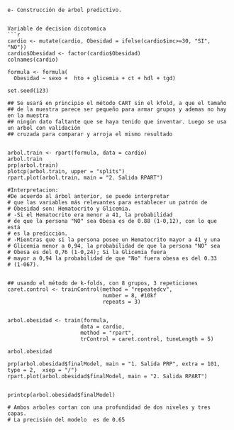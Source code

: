 



```

e- Construcción de arbol predictivo.


Variable de decision dicotomica
```{r, e- Construcción del arbol predictivo, echo = TRUE}


cardio <- mutate(cardio, Obesidad = ifelse(cardio$imc>=30, "SI", "NO"))
cardio$Obesidad <- factor(cardio$Obesidad)
colnames(cardio)

formula <- formula(
  Obesidad ~ sexo +  hto + glicemia + ct + hdl + tgd)

set.seed(123)

## Se usará en principio el método CART sin el kfold, a que el tamaño
## de la muestra parece ser pequeño para armar grupos y ademas no hay en la muestra
## ningún dato faltante que se haya tenido que inventar. Luego se usa un arbol con validación
## cruzada para comparar y arroja el mismo resultado


arbol.train <- rpart(formula, data = cardio)
arbol.train
prp(arbol.train)
plotcp(arbol.train, upper = "splits")
rpart.plot(arbol.train, main = "2. Salida RPART")

#Interpretacion:
#De acuerdo al árbol anterior, se puede interpretar
# que las variables más relevantes para establecer un patrón de
# Obesidad son: Hematocrito y Glicemia.
# -Si el Hematocrito era menor a 41, la probabilidad
# de que la persona "NO" sea Obesa es de 0.88 (1-0,12), con lo que está
# es la predicción.
# -Mientras que si la persona posee un Hematocrito mayor a 41 y una 
# Glicemia menor a 0,94, la probabilidad de que la persona "NO" sea
# Obesa es del 0,76 (1-0,24); Si la Glicemia fuera
# mayor a 0,94 la probabilidad de que "No" fuera obesa es del 0.33
# (1-067).


## usando el método de k-folds, con 8 grupos, 3 repeticiones
caret.control <- trainControl(method = "repeatedcv",
                              number = 8, #10kf
                              repeats = 3) 


arbol.obesidad <- train(formula, 
                       data = cardio,
                       method = "rpart",
                       trControl = caret.control, tuneLength = 5)

arbol.obesidad

prp(arbol.obesidad$finalModel, main = "1. Salida PRP", extra = 101, type = 2,  xsep = "/")
rpart.plot(arbol.obesidad$finalModel, main = "2. Salida RPART")


printcp(arbol.obesidad$finalModel)

# Ambos arboles cortan con una profundidad de dos niveles y tres capas.
# La precisión del modelo  es de 0.65




```

